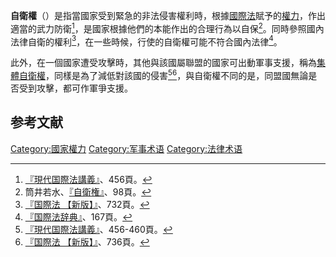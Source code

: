 {{Expand language|ja|time=2018-05-27T10:42:13+00:00}}
'''自衛權'''（{{lang-ja|自衛権}}）是指當國家受到緊急的非法侵害權利時，根據[[國際法|國際法]]賦予的[[權力|權力]]，作出適當的武力防衛<ref name="現代国際法講義456">[[#現代国際法講義|『現代国際法講義』]]、456頁。</ref>，是國家根據他們的本能作出的合理行為以自保<ref>筒井若水、[[#自衛権|『自衛権』]]、98頁。</ref>。同時參照國內法律自衛的權利<ref name="国際法732">[[#国際法|『国際法 【新版】』]]、732頁。</ref>，在一些時候，行使的自衛權可能不符合國內法律<ref name="国際法辞典167">[[#国際法辞典|『国際法辞典』]]、167頁。</ref>。

此外，在一個國家遭受攻擊時，其他與該國屬聯盟的國家可出動軍事支援，稱為[[集體自衛權|集體自衛權]]，同樣是為了減低對該國的侵害<ref name="現代国際法講義456-460">[[#現代国際法講義|『現代国際法講義』]]、456-460頁。</ref><ref name="国際法736">[[#国際法|『国際法 【新版】』]]、736頁。</ref>，與自衛權不同的是，同盟國無論是否受到攻擊，都可作軍爭支援。

==参考文献==
{{reflist}}

{{Authority control}}
{{military-stub}}

[[Category:國家權力|Category:國家權力]]
[[Category:军事术语|Category:军事术语]]
[[Category:法律术语|Category:法律术语]]